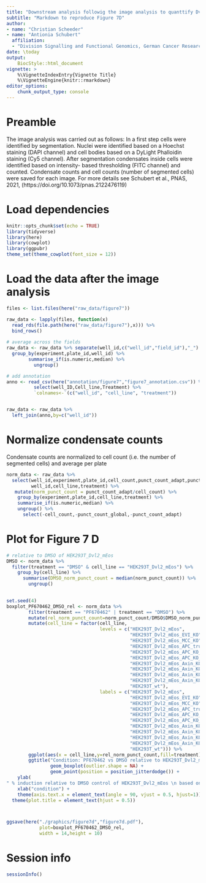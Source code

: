 ```yaml
---
title: "Downstream analysis followig the image analysis to quanttify Dvl2_mEos codensates"
subtitle: "Markdown to reproduce Figure 7D"
author:  
- name: "Christian Scheeder"
- name: "Antionia Schubert"
  affiliation:
  - "Division Signalling and Functional Genomics, German Cancer Research Center (DKFZ) Heidelberg"  
date: \today
output:
    BiocStyle::html_document
vignette: >
    %\VignetteIndexEntry{Vignette Title}
    %\VignetteEngine{knitr::rmarkdown}
editor_options: 
    chunk_output_type: console
---
```



# Preamble
The image analysis was carried out as follows:
In a first step cells were identified by segmentation. Nuclei were identified 
based on a Hoechst staining (DAPI channel) and cell bodies 
based on a DyLight Phalloidin staining 
(Cy5 channel). 
After segmentation condensates inside cells were identified based on intensity-
based thresholding (FITC channel) and counted. Condensate counts and 
cell counts (number of segmented cells) were saved for each image.
For more details see Schubert et al., PNAS, 2021, 
(https://doi.org/10.1073/pnas.2122476119)


# Load dependencies
```r
knitr::opts_chunk$set(echo = TRUE)
library(tidyverse)
library(here)
library(cowplot)
library(ggpubr)
theme_set(theme_cowplot(font_size = 12))
```




# Load the data after the image analysis
```r
files <- list.files(here("raw_data/figure7"))

raw_data <- lapply(files, function(x)
  read_rds(file.path(here("raw_data/figure7"),x))) %>% 
  bind_rows()
              
# average across the fields 
raw_data <- raw_data %>% separate(well_id,c("well_id","field_id"),"_") %>% 
  group_by(experiment,plate_id,well_id) %>% 
        summarise_if(is.numeric,median) %>% 
          ungroup() 

# add annotation 
anno <- read_csv(here("annotation/figure7","figure7_annotation.csv")) %>% 
          select(well_ID,Cell_line,Treatment) %>% 
          `colnames<-`(c("well_id", "cell_line", "treatment"))


raw_data <- raw_data %>% 
  left_join(anno,by=c("well_id"))

```



# Normalize condensate counts 
Condensate counts are normalized to cell count 
(i.e. the number of segmented cells) and average per plate
```r
norm_data <- raw_data %>% 
  select(well_id,experiment,plate_id,cell_count,punct_count_adapt,punct_count_global,
         well_id,cell_line,treatment) %>% 
   mutate(norm_punct_count = punct_count_adapt/cell_count) %>%
    group_by(experiment,plate_id,cell_line,treatment) %>%
    summarise_if(is.numeric,median) %>% 
    ungroup() %>% 
      select(-cell_count,-punct_count_global,-punct_count_adapt)
```



# Plot for Figure 7 D
```r
# relative to DMSO of HEK293T_Dvl2_mEos
DMSO <- norm_data %>% 
  filter(treatment == "DMSO" & cell_line == "HEK293T_Dvl2_mEos") %>% 
    group_by(cell_line) %>% 
      summarise(DMSO_norm_punct_count = median(norm_punct_count)) %>% 
        ungroup()
  

set.seed(4)
boxplot_PF670462_DMSO_rel <- norm_data %>% 
        filter(treatment == "PF670462" | treatment == "DMSO") %>%
        mutate(rel_norm_punct_count=norm_punct_count/DMSO$DMSO_norm_punct_count*100) %>% 
        mutate(cell_line = factor(cell_line,
                                  levels = c("HEK293T_Dvl2_mEos",
                                             "HEK293T_Dvl2_mEos_EVI_KO",
                                             "HEK293T_Dvl2_mEos_MCC_KO",
                                             "HEK293T_Dvl2_mEos_APC_trunc",
                                             "HEK293T_Dvl2_mEos_APC_KO_IV",
                                             "HEK293T_Dvl2_mEos_APC_KO_V",
                                             "HEK293T_Dvl2_mEos_Axin_KO_IV",
                                             "HEK293T_Dvl2_mEos_Axin_KO_V",
                                             "HEK293T_Dvl2_mEos_Axin_KO_VI",
                                             "HEK293T_Dvl2_mEos_Axin_KO_VII",
                                             "HEK293T_wt"),
                                  labels = c("HEK293T_Dvl2_mEos",
                                             "HEK293T_Dvl2_mEos_EVI_KO",
                                             "HEK293T_Dvl2_mEos_MCC_KO",
                                             "HEK293T_Dvl2_mEos_APC_trunc",
                                             "HEK293T_Dvl2_mEos_APC_KO_IV",
                                             "HEK293T_Dvl2_mEos_APC_KO_V",
                                             "HEK293T_Dvl2_mEos_Axin_KO_IV",
                                             "HEK293T_Dvl2_mEos_Axin_KO_V",
                                             "HEK293T_Dvl2_mEos_Axin_KO_VI",
                                             "HEK293T_Dvl2_mEos_Axin_KO_VII",
                                             "HEK293T_wt"))) %>% 
        ggplot(aes(x = cell_line,y=rel_norm_punct_count,fill=treatment)) + 
        ggtitle("Condition: PF670462 vs DMSO relative to HEK293T_Dvl2_mEos DMSO") + 
                geom_boxplot(outlier.shape = NA) + 
                geom_point(position = position_jitterdodge()) + 
    ylab(
" % induction relative to DMSO control of HEK293T_Dvl2_mEos \n based on normalized condensate counts") +
    xlab("condition") + 
    theme(axis.text.x = element_text(angle = 90, vjust = 0.5, hjust=1)) + 
  theme(plot.title = element_text(hjust = 0.5))



ggsave(here("./graphics/figure7d","figure7d.pdf"),
            plot=boxplot_PF670462_DMSO_rel,
            width = 14,height = 10)


```


# Session info
```r
sessionInfo()
```
